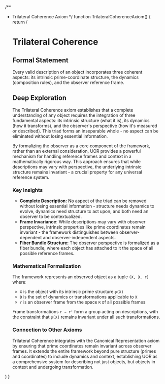 
/**
 * Trilateral Coherence Axiom
 */
function TrilateralCoherenceAxiom() {
  return (
    <SectionTemplate>
      <h1>Trilateral Coherence</h1>
      
      <h2>Formal Statement</h2>
      <p>
        Every valid description of an object incorporates three coherent aspects: its intrinsic 
        prime-coordinate structure, the dynamics (composition rules), and the observer reference frame.
      </p>
      
      <h2>Deep Exploration</h2>
      <p>
        The Trilateral Coherence axiom establishes that a complete understanding of any object 
        requires the integration of three fundamental aspects: its intrinsic structure (what it is), 
        its dynamics (how it transforms), and the observer's perspective (how it's measured or described). 
        This triad forms an inseparable whole - no aspect can be eliminated without losing essential information.
      </p>
      
      <p>
        By formalizing the observer as a core component of the framework, rather than an external 
        consideration, UOR provides a powerful mechanism for handling reference frames and context 
        in a mathematically rigorous way. This approach ensures that while descriptions may vary 
        with perspective, the underlying intrinsic structure remains invariant - a crucial 
        property for any universal reference system.
      </p>
      
      <h3>Key Insights</h3>
      <ul>
        <li>
          <strong>Complete Description:</strong> No aspect of the triad can be removed without 
          losing essential information - structure needs dynamics to evolve, dynamics need 
          structure to act upon, and both need an observer to be contextualized.
        </li>
        <li>
          <strong>Frame Invariance:</strong> While descriptions may vary with observer perspective, 
          intrinsic properties like prime coordinates remain invariant - the framework 
          distinguishes between observer-dependent and observer-independent aspects.
        </li>
        <li>
          <strong>Fiber Bundle Structure:</strong> The observer perspective is formalized as a 
          fiber bundle, where each object has attached to it the space of all possible reference frames.
        </li>
      </ul>
      
      <h3>Mathematical Formalization</h3>
      <p>
        The framework represents an observed object as a tuple <code>(X, D, r)</code> where:
      </p>
      <ul>
        <li><code>X</code> is the object with its intrinsic prime structure <code>φ(X)</code></li>
        <li><code>D</code> is the set of dynamics or transformations applicable to <code>X</code></li>
        <li><code>r</code> is an observer frame from the space <code>R</code> of all possible frames</li>
      </ul>
      <p>
        Frame transformations <code>r → r'</code> form a group acting on descriptions, with the 
        constraint that <code>φ(X)</code> remains invariant under all such transformations.
      </p>
      
      <h3>Connection to Other Axioms</h3>
      <p>
        Trilateral Coherence integrates with the Canonical Representation axiom by ensuring 
        that prime coordinates remain invariant across observer frames. It extends the entire 
        framework beyond pure structure (primes and coordinates) to include dynamics and 
        context, establishing UOR as a comprehensive system for describing not just objects, 
        but objects in context and undergoing transformation.
      </p>
    </SectionTemplate>
  )
}
